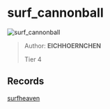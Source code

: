 
# surf_cannonball

![surf_cannonball](https://raw.githubusercontent.com/Sayt123/SurfMapPics/Maps-and-bonuses/csgo/surf_cannonball.jpg)

> Author: **EICHHOERNCHEN**
>
> Tier 4

## Records

[surfheaven](https://surfheaven.eu/map/surf_cannonball)
